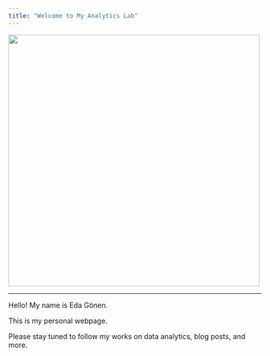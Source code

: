 ```yaml
---
title: "Welcome to My Analytics Lab"
---
```


![](images/welcometoclub.gif){fig-align="center"width=500px}

---

Hello! My name is Eda Gönen.

This is my personal webpage.

Please stay tuned to follow my works on data analytics, blog posts, and more.

